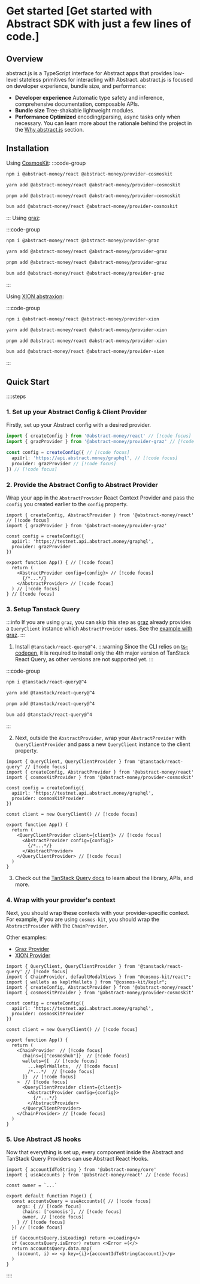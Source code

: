 # Get started [Get started with Abstract SDK with just a few lines of code.]

## Overview
abstract.js is a TypeScript interface for Abstract apps that provides low-level stateless primitives for interacting with Abstract.
abstract.js is focused on developer experience, bundle size, and performance:
- **Developer experience** Automatic type safety and inference, comprehensive documentation, composable APIs.
- **Bundle size** Tree-shakable lightweight modules.
- **Performance Optimized** encoding/parsing, async tasks only when necessary.
You can learn more about the rationale behind the project in the [Why abstract.js](/introduction) section.

## Installation

Using [CosmosKit](https://cosmoskit.com):
:::code-group

```bash [npm]
npm i @abstract-money/react @abstract-money/provider-cosmoskit
```

```bash [yarn]
yarn add @abstract-money/react @abstract-money/provider-cosmoskit
```

```bash [pnpm]
pnpm add @abstract-money/react @abstract-money/provider-cosmoskit
```

```bash [bun]
bun add @abstract-money/react @abstract-money/provider-cosmoskit
```

:::
Using [graz](https://graz.sh):

:::code-group

```bash [npm]
npm i @abstract-money/react @abstract-money/provider-graz
```

```bash [yarn]
yarn add @abstract-money/react @abstract-money/provider-graz
```

```bash [pnpm]
pnpm add @abstract-money/react @abstract-money/provider-graz
```

```bash [bun]
bun add @abstract-money/react @abstract-money/provider-graz
```

:::

Using [XION abstraxion](https://www.npmjs.com/package/@burnt-labs/abstraxion):

:::code-group

```bash [npm]
npm i @abstract-money/react @abstract-money/provider-xion
```

```bash [yarn]
yarn add @abstract-money/react @abstract-money/provider-xion
```

```bash [pnpm]
pnpm add @abstract-money/react @abstract-money/provider-xion
```

```bash [bun]
bun add @abstract-money/react @abstract-money/provider-xion
```

:::

## Quick Start

::::steps

### 1. Set up your Abstract Config & Client Provider
Firstly, set up your Abstract config with a desired provider.
```ts twoslash
import { createConfig } from '@abstract-money/react' // [!code focus]
import { grazProvider } from '@abstract-money/provider-graz' // [!code focus]

const config = createConfig({ // [!code focus]
  apiUrl: 'https://api.abstract.money/graphql', // [!code focus]
  provider: grazProvider // [!code focus]
}) // [!code focus]
```

### 2. Provide the Abstract Config to Abstract Provider
Wrap your app in the `AbstractProvider` React Context Provider and pass the `config` you created earlier to the `config` property.
```tsx twoslash
import { createConfig, AbstractProvider } from '@abstract-money/react' // [!code focus]
import { grazProvider } from '@abstract-money/provider-graz'

const config = createConfig({
  apiUrl: 'https://testnet.api.abstract.money/graphql',
  provider: grazProvider
})

export function App() { // [!code focus]
  return (
    <AbstractProvider config={config}> // [!code focus]
      {/*...*/}
    </AbstractProvider> // [!code focus]
  ) // [!code focus]
} // [!code focus]
```

### 3. Setup Tanstack Query
:::info
If you are using `graz`, you can skip this step as [graz](https://graz.sh) already provides a `QueryClient` instance which `AbstractProvider` uses. See the [example with graz](./react/providers/graz.mdx).
:::

1. Install `@tanstack/react-query@^4`.
:::warning
Since the CLI relies on [ts-codegen](https://github.com/CosmWasm/ts-codegen), it is required to install only the 4th major version of TanStack React Query,
as other versions are not supported yet.
:::

:::code-group

```bash [npm]
npm i @tanstack/react-query@^4
```

```bash [yarn]
yarn add @tanstack/react-query@^4
```

```bash [pnpm]
pnpm add @tanstack/react-query@^4
```

```bash [bun]
bun add @tanstack/react-query@^4
```

:::

2. Next, outside the `AbstractProvider`, wrap your `AbstractProvider` with `QueryClientProvider` and pass a new `QueryClient` instance to the client property.

```tsx twoslash
import { QueryClient, QueryClientProvider } from '@tanstack/react-query' // [!code focus]
import { createConfig, AbstractProvider } from '@abstract-money/react'
import { cosmosKitProvider } from '@abstract-money/provider-cosmoskit'

const config = createConfig({
  apiUrl: 'https://testnet.api.abstract.money/graphql',
  provider: cosmosKitProvider
})

const client = new QueryClient() // [!code focus]

export function App() {
  return (
    <QueryClientProvider client={client}> // [!code focus]
      <AbstractProvider config={config}>
        {/*...*/}
      </AbstractProvider>
    </QueryClientProvider> // [!code focus]
  )
}
```

3. Check out the [TanStack Query docs](https://tanstack.com/query/v4/docs/framework/react/overview) to learn about the library, APIs, and more.

### 4. Wrap with your provider's context

Next, you should wrap these contexts with your provider-specific context. For example, if you are using `cosmos-kit`, you should wrap the `AbstractProvider` with the `ChainProvider`.

Other examples:
- [Graz Provider](./react/providers/graz.mdx)
- [XION Provider](./react/providers/xion.mdx)

```tsx twoslash
import { QueryClient, QueryClientProvider } from '@tanstack/react-query' // [!code focus]
import { ChainProvider, defaultModalViews } from "@cosmos-kit/react";
import { wallets as keplrWallets } from "@cosmos-kit/keplr";
import { createConfig, AbstractProvider } from '@abstract-money/react'
import { cosmosKitProvider } from '@abstract-money/provider-cosmoskit'

const config = createConfig({
  apiUrl: 'https://testnet.api.abstract.money/graphql',
  provider: cosmosKitProvider
})

const client = new QueryClient() // [!code focus]

export function App() {
  return (
    <ChainProvider  // [!code focus]
      chains={["cosmoshub"]}  // [!code focus]
      wallets={[  // [!code focus]
        ...keplrWallets,  // [!code focus]
        /*...*/  // [!code focus]
      ]}  // [!code focus]
    >  // [!code focus]
      <QueryClientProvider client={client}>
        <AbstractProvider config={config}>
          {/*...*/}
        </AbstractProvider>
      </QueryClientProvider>
    </ChainProvider> // [!code focus]
  )
}
```

### 5. Use Abstract JS hooks
Now that everything is set up, every component inside the Abstract and TanStack Query Providers can use Abstract React Hooks.

```tsx twoslash
import { accountIdToString } from '@abstract-money/core'
import { useAccounts } from '@abstract-money/react' // [!code focus]

const owner = `...`

export default function Page() {
  const accountsQuery = useAccounts({ // [!code focus]
    args: { // [!code focus]
      chains: ['osmosis'], // [!code focus]
      owner, // [!code focus]
    } // [!code focus]
  }) // [!code focus]

  if (accountsQuery.isLoading) return <>Loading</>
  if (accountsQuery.isError) return <>Error =(</>
  return accountsQuery.data.map(
    (account, i) => <p key={i}>{accountIdToString(account)}</p>
  )
}
```
::::
